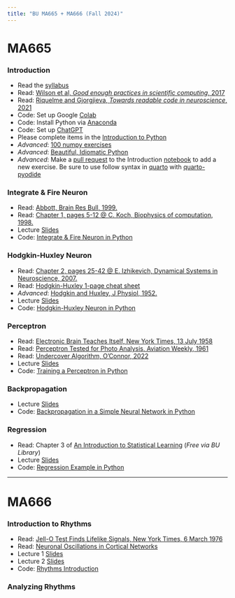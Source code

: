 ```yaml
---
title: "BU MA665 + MA666 (Fall 2024)"
---
```


# MA665

### Introduction
- Read the [syllabus](/Readings/MA665_MA666_Syllabus.pdf)
- Read: [Wilson et al, *Good enough practices in scientific computing*, 2017](/Readings/Wilson_2017.pdf)
- Read: [Riquelme and Gjorgjieva, *Towards readable code in neuroscience*, 2021](/Readings/Riquelme_2021.pdf)
- Code: Set up Google [Colab](https://colab.google/)
- Code: Install Python via [Anaconda](https://www.anaconda.com/)
- Code: Set up [ChatGPT](https://chat.openai.com/auth/login)
- Please complete items in the [Introduction to Python](Introduction.html)
- *Advanced*: [100 numpy exercises](https://github.com/rougier/numpy-100)
- *Advanced*: [Beautiful, Idiomatic Python](https://github.com/JeffPaine/beautiful_idiomatic_python)
- *Advanced*: Make a [pull request](https://docs.github.com/en/pull-requests/collaborating-with-pull-requests/proposing-changes-to-your-work-with-pull-requests/about-pull-requests) to the Introduction [notebook](https://github.com/Mark-Kramer/BU-MA665-MA666/blob/master/Introduction.ipynb) to add a new exercise. Be sure to use follow syntax in [quarto](https://quarto.org/) with [quarto-pyodide](https://quarto.thecoatlessprofessor.com/pyodide/)


### Integrate \& Fire Neuron
- Read:  [Abbott, Brain Res Bull, 1999.](/Readings/Abbott_1999.pdf)
- Read:  [Chapter 1, pages 5-12 @ C. Koch, Biophysics of computation, 1998.](/Readings/Koch_Chapter_1.pdf)
- Lecture [Slides](https://github.com/Mark-Kramer/BU-MA665-MA666/tree/master/Slides/IF_Lecture_1.pdf)
- Code:  [Integrate & Fire Neuron in Python](IF.html)

### Hodgkin-Huxley Neuron
- Read:  [Chapter 2, pages 25-42 @ E. Izhikevich, Dynamical Systems in Neuroscience, 2007.](/Readings/Izhikevich_Chapter_2.pdf)
- Read:  [Hodgkin-Huxley 1-page cheat sheet](/Readings/Hodgkin-Huxley_Cheat_Sheet.pdf)
- *Advanced*: [Hodgkin and Huxley, J Physiol, 1952.](/Readings/Hodgkin_Huxley_1952.pdf)
- Lecture [Slides](https://github.com/Mark-Kramer/BU-MA665-MA666/tree/master/Slides/HH_Lecture_1.pdf)
- Code:  [Hodgkin-Huxley Neuron in Python](HH.html)

### Perceptron
- Read: [Electronic Brain Teaches Itself, New York Times, 13 July 1958](/Readings/NYT_1958.pdf)
- Read: [Perceptron Tested for Photo Analysis, Aviation Weekly, 1961](/Readings/Klass_1961.pdf)
- Read: [Undercover Algorithm, O'Connor, 2022](/Readings/OConnor_2022.pdf)
- Lecture [Slides](/Slides/Perceptron_1.pdf)
- Code:  [Training a Perceptron in Python](Perceptron.html)

### Backpropagation
- Lecture [Slides](/Slides/Backpropagation_1.pdf)
- Code:  [Backpropagation in a Simple Neural Network in Python](Backpropagation.html)

### Regression
- Read: Chapter 3 of [An Introduction to Statistical Learning](https://link.springer.com/book/10.1007/978-1-4614-7138-7) (*Free via BU Library*)
- Lecture [Slides](/Slides/Regression_1.pdf)
- Code:  [Regression Example in Python](Regression.html)

---
# MA666

### Introduction to Rhythms
- Read: [Jell-O Test Finds Lifelike Signals, New York Times, 6 March 1976](/Readings/NYT_1976.pdf)
- Read: [Neuronal Oscillations in Cortical Networks](/Readings/Buzsaki_Science_2004.pdf)
- Lecture 1 [Slides](/Slides/Rhythms_1.pdf)
- Lecture 2 [Slides](/Slides/Rhythms_2.pdf)
- Code: [Rhythms Introduction](Rhythms_1.html)

### Analyzing Rhythms
